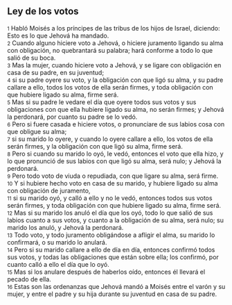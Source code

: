 == Ley de los votos ==

{{anchor|1}} <small>1</small> Habló Moisés a los príncipes de las tribus de los hijos de Israel, diciendo: Esto es lo que Jehová ha mandado.<br>
{{anchor|2}} <small>2</small> Cuando alguno hiciere voto a Jehová, o hiciere juramento ligando su alma con obligación, no quebrantará su palabra; hará conforme a todo lo que salió de su boca.<br>
{{anchor|3}} <small>3</small> Mas la mujer, cuando hiciere voto a Jehová, y se ligare con obligación en casa de su padre, en su juventud;<br>
{{anchor|4}} <small>4</small> si su padre oyere su voto, y la obligación con que ligó su alma, y su padre callare a ello, todos los votos de ella serán firmes, y toda obligación con que hubiere ligado su alma, firme será.<br>
{{anchor|5}} <small>5</small> Mas si su padre le vedare el día que oyere todos sus votos y sus obligaciones con que ella hubiere ligado su alma, no serán firmes; y Jehová la perdonará, por cuanto su padre se lo vedó.<br>
{{anchor|6}} <small>6</small> Pero si fuere casada e hiciere votos, o pronunciare de sus labios cosa con que obligue su alma;<br>
{{anchor|7}} <small>7</small> si su marido lo oyere, y cuando lo oyere callare a ello, los votos de ella serán firmes, y la obligación con que ligó su alma, firme será.<br>
{{anchor|8}} <small>8</small> Pero si cuando su marido lo oyó, le vedó, entonces el voto que ella hizo, y lo que pronunció de sus labios con que ligó su alma, será nulo; y Jehová la perdonará.<br>
{{anchor|9}} <small>9</small> Pero todo voto de viuda o repudiada, con que ligare su alma, será firme.<br>
{{anchor|10}} <small>10</small> Y si hubiere hecho voto en casa de su marido, y hubiere ligado su alma con obligación de juramento,<br>
{{anchor|11}} <small>11</small> si su marido oyó, y calló a ello y no le vedó, entonces todos sus votos serán firmes, y toda obligación con que hubiere ligado su alma, firme será.<br>
{{anchor|12}} <small>12</small> Mas si su marido los anuló el día que los oyó, todo lo que salió de sus labios cuanto a sus votos, y cuanto a la obligación de su alma, será nulo; su marido los anuló, y Jehová la perdonará.<br>
{{anchor|13}} <small>13</small> Todo voto, y todo juramento obligándose a afligir el alma, su marido lo confirmará, o su marido lo anulará.<br>
{{anchor|14}} <small>14</small> Pero si su marido callare a ello de día en día, entonces confirmó todos sus votos, y todas las obligaciones que están sobre ella; los confirmó, por cuanto calló a ello el día que lo oyó.<br>
{{anchor|15}} <small>15</small> Mas si los anulare después de haberlos oído, entonces él llevará el pecado de ella.<br>
{{anchor|16}} <small>16</small> Estas son las ordenanzas que Jehová mandó a Moisés entre el varón y su mujer, y entre el padre y su hija durante su juventud en casa de su padre.<br>
